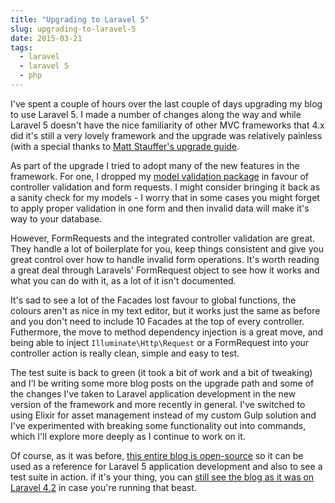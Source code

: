 ```yaml
---
title: "Upgrading to Laravel 5"
slug: upgrading-to-laravel-5
date: 2015-03-21
tags:
  - laravel
  - laravel 5
  - php
---
```


I've spent a couple of hours over the last couple of days upgrading my blog to use Laravel 5. I made a number of changes along the way and while Laravel 5 doesn't have the nice familiarity of other MVC frameworks that 4.x did it's still a very lovely framework and the upgrade was relatively painless (with a special thanks to [Matt Stauffer's upgrade guide](https://mattstauffer.co/blog/upgrading-from-laravel-4-to-laravel-5).

As part of the upgrade I tried to adopt many of the new features in the framework. For one, I dropped my [model validation package](https://github.com/dwightwatson/validating) in favour of controller validation and form requests. I might consider bringing it back as a sanity check for my models - I worry that in some cases you might forget to apply proper validation in one form and then invalid data will make it's way to your database.

However, FormRequests and the integrated controller validation are great. They handle a lot of boilerplate for you, keep things consistent and give you great control over how to handle invalid form operations. It's worth reading a great deal through Laravels' FormRequest object to see how it works and what you can do with it, as a lot of it isn't documented.

It's sad to see a lot of the Facades lost favour to global functions, the colours aren't as nice in my text editor, but it works just the same as before and you don't need to include 10 Facades at the top of every controller. Futhermore, the move to method dependency injection is a great move, and being able to inject `Illuminate\Http\Request` or a FormRequest into your controller action is really clean, simple and easy to test.

The test suite is back to green (it took a bit of work and a bit of tweaking) and I'l be writing some more blog posts on the upgrade path and some of the changes I've taken to Laravel application development in the new version of the framework and more recently in general. I've switched to using Elixir for asset management instead of my custom Gulp solution and I've experimented with breaking some functionality out into commands, which I'll explore more deeply as I continue to work on it.

Of course, as it was before, [this entire blog is open-source](https://github.com/dwightwatson/neontsunami) so it can be used as a reference for Laravel 5 application development and also to see a test suite in action. if it's your thing, you can [still see the blog as it was on Laravel 4.2](https://github.com/dwightwatson/neontsunami/tree/85ed06524e834999678ff92bbab520d17ce17889) in case you're running that beast.
